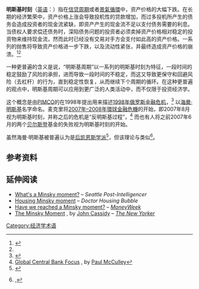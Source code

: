 '''明斯基时刻'''（[[英语|英语]]：{{lang|en|Minsky Moment}}）指在[[信贷周期|信贷周期]]或者[[景氣循環|景氣循環]]中，资产价格的大幅下跌。在长期的经济繁荣中，资产价格上涨会导致投机性的贷款增加，而过多投机所产生的债务会造成投资者的现金流紧缺，即资产产生的现金流不足以支付债务需要的利息。当债权人要求偿还债务时，深陷债务问题的投资者必须卖掉资产价格相对稳定的投资物来维持现金流，然而此时已经没有交易对手方会支付如此高的资产价格。一系列的抛售将导致资产价格进一步下跌，以及流动性紧张，并最终造成资产价格的崩溃。<ref name=guardian>{{citation|url=http://www.guardian.co.uk/commentisfree/2007/aug/22/comment.business|publisher=The Guardian|date=22 August 2007|title=In praise of ... Hyman Minsky|accessdate=2013-07-25|archive-date=2013-01-31|archive-url=https://web.archive.org/web/20130131190855/http://www.guardian.co.uk/commentisfree/2007/aug/22/comment.business|dead-url=no}}</ref><ref name=WSJ20070818/>

一种更普遍的含义是说，“明斯基周期”以一系列的明斯基时刻为特征，一段时间的稳定鼓励了风险的承担，进而导致一段时间的不稳定，而这又导致更保守和回避风险（去杠杆）的行为，直到稳定性恢复，从而继续下个周期的循环。在这种更普遍的观点中，明斯基周期可以应用到更广泛的人类活动中，而不仅限于投资经济学。

这个概念是由[[PIMCO|PIMCO]]的{{le|保罗·麦克里|Paul McCulley}}在1998年提出用来描述[[1998年俄罗斯金融危机|1998年俄罗斯金融危机]]，<ref name=WSJ20070818>{{citation
|title=In Time of Tumult, Obscure Economist Gains Currency - Mr. Minsky Long Argued Markets Were Crisis Prone; His 'Moment' Has Arrived
|first=Justin
|last=Lahart
|journal=The Wall Street Journal
|date=2007-08-18
|url=http://online.wsj.com/public/article/SB118736585456901047.html
|accessdate=2013-07-25
|archive-date=2008-05-16
|archive-url=https://web.archive.org/web/20080516192344/http://online.wsj.com/public/article/SB118736585456901047.html
|dead-url=no
}}</ref> 以[[海曼·明斯基|海曼·明斯基]]名字命名。麦克里将[[2007年–2008年環球金融危機|2007年–2008年環球金融危機]]的开始，即2007年8月视为明斯基时刻，并称之后的危机是“反明斯基过程”，<ref>[http://www.pimco.com/LeftNav/Featured+Market+Commentary/FF/2009/Global+Central+Bank+Focus+April+2009+Money+Marketeers+Solitaire+McCulley.htm Global Central Bank Focus] {{webarchive|url=https://web.archive.org/web/20100206185224/http://www.pimco.com/LeftNav/Featured%2BMarket%2BCommentary/FF/2009/Global%2BCentral%2BBank%2BFocus%2BApril%2B2009%2BMoney%2BMarketeers%2BSolitaire%2BMcCulley.htm |date=2010-02-06 }}, by [[Paul_McCulley|Paul McCulley]]</ref> 而也有人将之前2007年6月的两个[[贝尔斯登|贝尔斯登]]基金的失败视为明斯基时刻的开始。

虽然海曼·明斯基被普遍认为是[[后凯恩斯学派|后凯恩斯学派]]<ref>{{cite web|title=King, J.E. "Post Keynesian economics." ''The New Palgrave Dictionary of Economics''. Second Edition. Eds. Steven N. Durlauf and Lawrence E. Blume. Palgrave Macmillan, 2008. The New Palgrave Dictionary of Economics Online. Palgrave Macmillan. 6 October 2011|url=http://www.dictionaryofeconomics.com/article?id=pde2008_P000135|doi=10.1057/9780230226203.1314|accessdate=2013-07-25|archive-date=2013-06-05|archive-url=https://web.archive.org/web/20130605103009/http://www.dictionaryofeconomics.com/article?id=pde2008_P000135|dead-url=no}}</ref>，但该理论与{{le|奥地利经济周期理论|Austrian business cycle theory}}类似<ref>{{Citation |title=Competing explanations of the Minsky moment: The financial instability hypothesis in light of Austrian theory |first=David L. |last=Prychitko |journal=The Review of Austrian Economics |volume=32 |issue=3 |pages=199 |year=2009 |doi=10.1007/s11138-009-0097-1 |url=http://www.springerlink.com/content/g131473281177713/ |postscript=. }}{{Dead link|date=2020年2月 |bot=InternetArchiveBot |fix-attempted=yes }},</ref>。

== 参考资料 ==
{{reflist|2}}

== 延伸阅读 ==
* [http://blog.seattlepi.nwsource.com/buzz/archives/120279.asp What's a Minsky moment?] {{Wayback|url=http://blog.seattlepi.nwsource.com/buzz/archives/120279.asp |date=20090222151156 }} – ''Seattle Post-Intelligencer''
* [http://drhousingbubble.blogspot.com/2007/07/housing-minsky-moment-3-factors-prime.html Housing Minsky moment] {{Wayback|url=http://drhousingbubble.blogspot.com/2007/07/housing-minsky-moment-3-factors-prime.html |date=20130328172709 }} – ''Doctor Housing Bubble''
* [https://web.archive.org/web/20101227130035/http://www.moneyweek.com/news-and-charts/economics/have-we-reached-a-minsky-moment.aspx Have we reached a Minsky moment?] – ''[[MoneyWeek|MoneyWeek]]''
* [http://www.newyorker.com/talk/comment/2008/02/04/080204taco_talk_cassidy The Minsky Moment] {{Wayback|url=http://www.newyorker.com/talk/comment/2008/02/04/080204taco_talk_cassidy |date=20130524104325 }}, by [[John_Cassidy_(journalist)|John Cassidy]] – ''[[The_New_Yorker|The New Yorker]]''

[[Category:经济学术语|Category:经济学术语]]